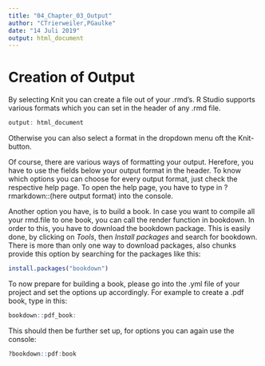 ```yaml
---
title: "04_Chapter_03_Output"
author: "CTrierweiler,PGaulke"
date: "14 Juli 2019"
output: html_document
---
```


# Creation of Output {#output}

By selecting Knit you can create a file out of your .rmd's. R Studio supports various formats which you can set in the header of any .rmd file.

```r
output: html_document
```

Otherwise you can also select a format in the dropdown menu oft the Knit-button.

Of course, there are various ways of formatting your output. Herefore, you have to use the fields below your output format in the header.
To know which options you can choose for every output format, just check the respective help page. To open the help page, you have to type in ?rmarkdown::(here output format) into the console. 


Another option you have, is to build a book. 
In case you want to compile all your rmd.file to one book, you can call the render function in bookdown. In order to this, you have to download the bookdown package. This is easily done, by clicking on *Tools*, then *Install packages* and search for bookdown. There is more than only one way to download packages, also chunks provide this option by searching for the packages like this:

```r

install.packages("bookdown")

```

To now prepare for building a book, please go into the .yml file of your project and set the options up accordingly. For example to create a .pdf book, type in this:

```r

bookdown::pdf_book:

```

This should then be further set up, for options you can again use the console:

```r
?bookdown::pdf:book
```

